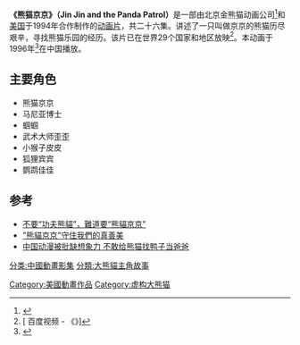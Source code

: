 '''《熊猫京京》（Jin Jin and the Panda Patrol）'''是一部由北京金熊猫动画公司<ref>{{Cite web |url=http://www.7ter.com/view/index4788.html |title=奇特动漫 - 《{{PAGENAMEBASE}}》 |access-date=2015-04-06 |archive-url=https://web.archive.org/web/20150411135326/http://www.7ter.com/view/index4788.html |archive-date=2015-04-11 |dead-url=yes }}</ref>和[[美国|美国]]{{tsl|en|Saban Entertainment|萨班国际娱乐有限公司}}于1994年合作制作的[[动画片|动画片]]，共二十六集。讲述了一只叫做京京的熊猫历尽艰辛，寻找熊猫乐园的经历。该片已在世界29个国家和地区放映<ref>[{{Cite web |url=http://v.baidu.com/comic/4126.htm?video_uri=comic.basic.001070.1378975506.1 |title=百度视频 - 《{{PAGENAMEBASE}}》 |access-date=2015-04-06 |archive-date=2019-08-28 |archive-url=https://web.archive.org/web/20190828144213/http://v.baidu.com/comic/4126.htm?video_uri=comic.basic.001070.1378975506.1 |dead-url=no }} 百度视频 - 《{{PAGENAMEBASE}}》]</ref>。本动画于1996年<ref>{{douban}}</ref>在中国播放。

==主要角色==
*熊猫京京
*马尼亚博士
*蝈蝈
*武术大师歪歪
*小猴子皮皮
*狐狸宾宾
*鹦鹉佳佳

==参考==
{{reflist}}
*[https://web.archive.org/web/20160306123938/http://big5.yunnan.cn/2008page/comment/html/2011-06/05/content_1649154.htm 不要“功夫熊貓”，難道要“熊貓京京”]
*[http://big5.china.com.cn/news/txt/2011-07/29/content_23102107.htm "熊貓京京"守住我們的真善美] {{Wayback|url=http://big5.china.com.cn/news/txt/2011-07/29/content_23102107.htm |date=20190829203948 }}
*[http://news.sohu.com/20110618/n310570363.shtml 中国动漫被批缺想象力 不敢给熊猫找鸭子当爸爸] {{Wayback|url=http://news.sohu.com/20110618/n310570363.shtml |date=20181013151029 }}

[[分类:中國動畫影集|分类:中國動畫影集]]
[[Category:美國動畫作品|Category:美國動畫作品]]
[[Category:虚构大熊猫|Category:虚构大熊猫]]
[[分類:大熊貓主角故事|分類:大熊貓主角故事]]